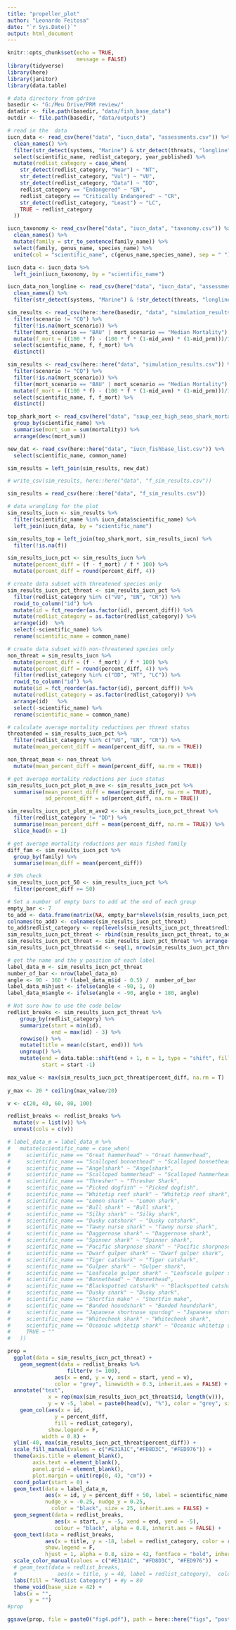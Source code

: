 ```yaml
---
title: "propeller_plot"
author: "Leonardo Feitosa"
date: "`r Sys.Date()`"
output: html_document
---
```


```r
knitr::opts_chunk$set(echo = TRUE, 
                      message = FALSE)
library(tidyverse)
library(here)
library(janitor)
library(data.table)

# data directory from gdrive
basedir <- "G:/Meu Drive/PRM review/"
datadir <- file.path(basedir, "data/fish_base_data")
outdir <- file.path(basedir, "data/outputs") 

```


```r
# read in the  data
iucn_data <- read_csv(here("data", "iucn_data", "assessments.csv")) %>% 
  clean_names() %>% 
  filter(str_detect(systems, "Marine") & str_detect(threats, "longline") | str_detect(scientific_name,"Squatina|Isogomphodon|Carcharhinus|Eusphyra|Orectolobus|Pristiophorus|Mustelus")) %>% # list of genera to keep in the filtering
  select(scientific_name, redlist_category, year_published) %>% 
  mutate(redlist_category = case_when(
    str_detect(redlist_category, "Near") ~ "NT",
    str_detect(redlist_category, "Vul") ~ "VU",
    str_detect(redlist_category, "Data") ~ "DD",
    redlist_category == "Endangered" ~ "EN",
    redlist_category == "Critically Endangered" ~ "CR",
    str_detect(redlist_category, "Least") ~ "LC",
    TRUE ~ redlist_category
  ))

iucn_taxonomy <- read_csv(here("data", "iucn_data", "taxonomy.csv")) %>% 
  clean_names() %>% 
  mutate(family = str_to_sentence(family_name)) %>% 
  select(family, genus_name, species_name) %>% 
  unite(col = "scientific_name", c(genus_name,species_name), sep = " ")

iucn_data <- iucn_data %>% 
  left_join(iucn_taxonomy, by = "scientific_name")

iucn_data_non_longline <- read_csv(here("data", "iucn_data", "assessments.csv")) %>% 
  clean_names() %>% 
  filter(str_detect(systems, "Marine") & !str_detect(threats, "longline")) 

sim_results <- read_csv(here::here(basedir, "data", "simulation_results.csv")) %>% 
  filter(scenario != "CQ") %>% 
  filter(!is.na(mort_scenario)) %>% 
  filter(mort_scenario == "BAU" | mort_scenario == "Median Mortality") %>% 
  mutate(f_mort = ((100 * f) - (100 * f * (1-mid_avm) * (1-mid_prm)))/100) %>%  
  select(scientific_name, f, f_mort) %>% 
  distinct()

sim_results <- read_csv(here::here("data", "simulation_results.csv")) %>% 
  filter(scenario != "CQ") %>% 
  filter(!is.na(mort_scenario)) %>% 
  filter(mort_scenario == "BAU" | mort_scenario == "Median Mortality") %>% 
  mutate(f_mort = ((100 * f) - (100 * f * (1-mid_avm) * (1-mid_prm)))/100) %>%  
  select(scientific_name, f, f_mort) %>% 
  distinct()

top_shark_mort <- read_csv(here("data", "saup_eez_high_seas_shark_mortality.csv")) %>% 
  group_by(scientific_name) %>% 
  summarise(mort_sum = sum(mortality)) %>% 
  arrange(desc(mort_sum))

new_dat <- read_csv(here::here("data", "iucn_fishbase_list.csv")) %>% 
  select(scientific_name, common_name)

sim_results = left_join(sim_results, new_dat)

# write_csv(sim_results, here::here("data", "f_sim_results.csv"))
```

```r
sim_results = read_csv(here::here("data", "f_sim_results.csv"))

# data wrangling for the plot
sim_results_iucn <- sim_results %>% 
  filter(scientific_name %in% iucn_data$scientific_name) %>% 
  left_join(iucn_data, by = "scientific_name")

sim_results_top = left_join(top_shark_mort, sim_results_iucn) %>% 
  filter(!is.na(f))

sim_results_iucn_pct <- sim_results_iucn %>% 
  mutate(percent_diff = (f - f_mort) / f * 100) %>% 
  mutate(percent_diff = round(percent_diff, 4))  

# create data subset with threatened species only
sim_results_iucn_pct_threat <- sim_results_iucn_pct %>% 
  filter(redlist_category %in% c("VU", "EN", "CR")) %>% 
  rowid_to_column("id") %>% 
  mutate(id = fct_reorder(as.factor(id), percent_diff)) %>% 
  mutate(redlist_category = as.factor(redlist_category)) %>% 
  arrange(id)  %>% 
  select(-scientific_name) %>% 
  rename(scientific_name = common_name)

# create data subset with non-threatened species only
non_threat = sim_results_iucn %>% 
  mutate(percent_diff = (f - f_mort) / f * 100) %>% 
  mutate(percent_diff = round(percent_diff, 4)) %>% 
  filter(redlist_category %in% c("DD", "NT", "LC")) %>% 
  rowid_to_column("id") %>% 
  mutate(id = fct_reorder(as.factor(id), percent_diff)) %>% 
  mutate(redlist_category = as.factor(redlist_category)) %>% 
  arrange(id)   %>% 
  select(-scientific_name) %>% 
  rename(scientific_name = common_name) 
```

```r
# calculate average mortality reductions per threat status
threatended = sim_results_iucn_pct %>% 
  filter(redlist_category %in% c("VU", "EN", "CR")) %>% 
  mutate(mean_percent_diff = mean(percent_diff, na.rm = TRUE))

non_threat_mean <- non_threat %>% 
  mutate(mean_percent_diff = mean(percent_diff, na.rm = TRUE))

# get average mortality reductions per iucn status
sim_results_iucn_pct_plot_m_ave <- sim_results_iucn_pct %>%
  summarise(mean_percent_diff = mean(percent_diff, na.rm = TRUE),
            sd_percent_diff = sd(percent_diff, na.rm = TRUE))

sim_results_iucn_pct_plot_m_ave2 <- sim_results_iucn_pct_threat %>% 
  filter(redlist_category != "DD") %>% 
  summarise(mean_percent_diff = mean(percent_diff, na.rm = TRUE)) %>% 
  slice_head(n = 1)

# get average mortality reductions per main fished family
diff_fam <- sim_results_iucn_pct %>% 
  group_by(family) %>% 
  summarise(mean_diff = mean(percent_diff))

# 50% check
sim_results_iucn_pct_50 <- sim_results_iucn_pct %>% 
  filter(percent_diff >= 50)
```

```r
# Set a number of empty bars to add at the end of each group
empty_bar <- 7
to_add <- data.frame(matrix(NA, empty_bar*nlevels(sim_results_iucn_pct_threat$redlist_category), ncol(sim_results_iucn_pct_threat)))
colnames(to_add) <- colnames(sim_results_iucn_pct_threat)
to_add$redlist_category <- rep(levels(sim_results_iucn_pct_threat$redlist_category), each = empty_bar)
sim_results_iucn_pct_threat <- rbind(sim_results_iucn_pct_threat, to_add)
sim_results_iucn_pct_threat <- sim_results_iucn_pct_threat %>% arrange(redlist_category)
sim_results_iucn_pct_threat$id <- seq(1, nrow(sim_results_iucn_pct_threat))

# get the name and the y position of each label
label_data_m <- sim_results_iucn_pct_threat 
number_of_bar <- nrow(label_data_m)
angle <- 90 - 360 * (label_data_m$id - 0.5) /  number_of_bar
label_data_m$hjust <- ifelse(angle < -90, 1, 0)
label_data_m$angle <- ifelse(angle < -90, angle + 180, angle)

# Not sure how to use the code below 
redlist_breaks <- sim_results_iucn_pct_threat %>% 
    group_by(redlist_category) %>% 
    summarize(start = min(id), 
              end = max(id) - 3) %>% 
    rowwise() %>% 
    mutate(title = mean(c(start, end))) %>% 
    ungroup() %>% 
    mutate(end = data.table::shift(end + 1, n = 1, type = "shift", fill = max(end) + 1),
           start = start -1)

max_value <- max(sim_results_iucn_pct_threat$percent_diff, na.rm = T)
  
y_max <- 20 * ceiling(max_value/20)

v <- c(20, 40, 60, 80, 100)

redlist_breaks <- redlist_breaks %>% 
  mutate(v = list(v)) %>% 
  unnest(cols = c(v))

```

```r
# label_data_m = label_data_m %>% 
#   mutate(scientific_name = case_when(
#     scientific_name == "Great hammerhead" ~ "Great hammerhead",
#     scientific_name == "Scalloped bonnethead" ~ "Scalloped bonnethead",
#     scientific_name == "Angelshark" ~ "Angelshark",
#     scientific_name == "Scalloped hammerhead" ~ "Scalloped hammerhead",
#     scientific_name == "Thresher" ~ "Thresher Shark",
#     scientific_name == "Picked dogfish" ~ "Picked dogfish",
#     scientific_name == "Whitetip reef shark" ~ "Whitetip reef shark",
#     scientific_name == "Lemon shark" ~ "Lemon shark",
#     scientific_name == "Bull shark" ~ "Bull shark",
#     scientific_name == "Silky shark" ~ "Silky shark",
#     scientific_name == "Dusky catshark" ~ "Dusky catshark",
#     scientific_name == "Tawny nurse shark" ~ "Tawny nurse shark",
#     scientific_name == "Daggernose shark" ~ "Daggernose shark",
#     scientific_name == "Spinner shark" ~ "Spinner shark",
#     scientific_name == "Pacific sharpnose shark" ~ "Pacific sharpnose shark",
#     scientific_name == "Dwarf gulper shark" ~ "Dwarf gulper shark",
#     scientific_name == "Tiger catshark" ~ "Tiger catshark",
#     scientific_name == "Gulper shark" ~ "Gulper shark",
#     scientific_name == "Leafscale gulper shark" ~ "Leafscale gulper shark",
#     scientific_name == "Bonnethead" ~ "Bonnethead",
#     scientific_name == "Blackspotted catshark" ~ "Blackspotted catshark",
#     scientific_name == "Dusky shark" ~ "Dusky shark",
#     scientific_name == "Shortfin mako" ~ "Shortfin mako",
#     scientific_name == "Banded houndshark" ~ "Banded houndshark",
#     scientific_name == "Japanese shortnose spurdog" ~ "Japanese shortnose spurdog",
#     scientific_name == "Whitecheek shark" ~ "Whitecheek shark",
#     scientific_name == "Oceanic whitetip shark" ~ "Oceanic whitetip shark",
#     TRUE ~ ""
#   ))


```


```r
prop = 
  ggplot(data = sim_results_iucn_pct_threat) +
    geom_segment(data = redlist_breaks %>% 
                   filter(v != 100),
               aes(x = end, y = v, xend = start, yend = v),
               color = "grey", linewidth = 0.3, inherit.aes = FALSE) +
  annotate("text",
             x = rep(max(sim_results_iucn_pct_threat$id, length(v))),
             y = v -5, label = paste0(head(v), "%"), color = "grey", size = 32, angle = 0, fontface = "bold", hjust = 0.7) +
    geom_col(aes(x = id, 
               y = percent_diff, 
               fill = redlist_category),
             show.legend = F,
           width = 0.8) +
  ylim(-40, max(sim_results_iucn_pct_threat$percent_diff)) +
  scale_fill_manual(values = c("#E31A1C","#FD8D3C", "#FED976")) +
  theme(axis.title = element_blank(),
        axis.text = element_blank(),
        panel.grid = element_blank(),
        plot.margin = unit(rep(0, 4), "cm")) +
  coord_polar(start = 0) +
  geom_text(data = label_data_m, 
            aes(x = id, y = percent_diff + 50, label = scientific_name, angle = angle),
            nudge_x = -0.25, nudge_y = 0.25,
              color = "black", size = 25, inherit.aes = FALSE) +
  geom_segment(data = redlist_breaks,
               aes(x = start, y = -5, xend = end, yend = -5),
               colour = "black", alpha = 0.8, inherit.aes = FALSE) +
  geom_text(data = redlist_breaks,
            aes(x = title, y = -18, label = redlist_category, color = redlist_category),
            show.legend = F,
            hjust = 1, alpha = 0.8, size = 42, fontface = "bold", inherit.aes = FALSE) +
  scale_color_manual(values = c("#E31A1C", "#FD8D3C", "#FED976")) +
  # geom_text(data = redlist_breaks, 
  #             aes(x = title, y = 48, label = redlist_category),  colour = "black", alpha = 0.8, size = 5, fontface = "bold", inherit.aes = FALSE) +
  labs(fill = "Redlist Category") + #y = 80
  theme_void(base_size = 42) +
  labs(x = "",
       y = "")
#prop

ggsave(prop, file = paste0("fig4.pdf"), path = here::here("figs", "poster"), height = 70, width = 70, limitsize = FALSE)
```

